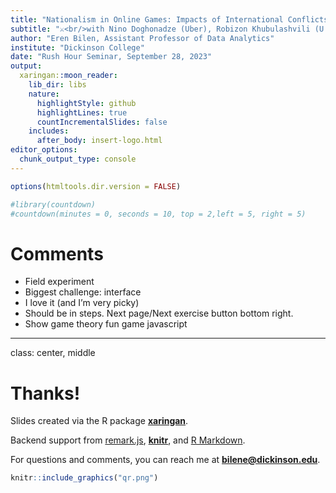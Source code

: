 ```yaml
---
title: "Nationalism in Online Games: Impacts of International Conflicts on Chess Player Behavior"
subtitle: "⚔<br/>with Nino Doghonadze (Uber), Robizon Khubulashvili (U of San Francisco), David Smerdon (U of Queensland)"
author: "Eren Bilen, Assistant Professor of Data Analytics"
institute: "Dickinson College"
date: "Rush Hour Seminar, September 28, 2023"
output:
  xaringan::moon_reader:
    lib_dir: libs
    nature:
      highlightStyle: github
      highlightLines: true
      countIncrementalSlides: false
    includes:
      after_body: insert-logo.html
editor_options: 
  chunk_output_type: console
---
```


```r
options(htmltools.dir.version = FALSE)
```

```r
#library(countdown)
#countdown(minutes = 0, seconds = 10, top = 2,left = 5, right = 5)
```


# Comments

- Field experiment
- Biggest challenge: interface
 - I love it (and I'm very picky)
 - Should be in steps. Next page/Next exercise button bottom right.
 - Show game theory fun game javascript



---

class: center, middle

# Thanks!

Slides created via the R package [**xaringan**](https://github.com/yihui/xaringan).

Backend support from [remark.js](https://remarkjs.com), [**knitr**](https://yihui.org/knitr/), and [R Markdown](https://rmarkdown.rstudio.com).

For questions and comments, you can reach me at
[**bilene@dickinson.edu**](bilene@dickinson.edu).

```r
knitr::include_graphics("qr.png")
```



